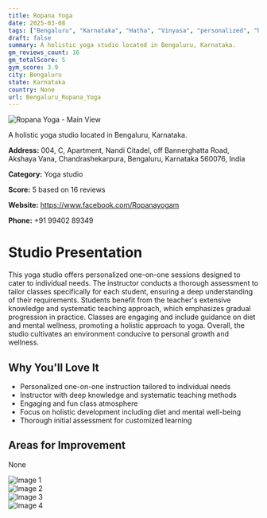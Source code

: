```yaml
---
title: Ropana Yoga
date: 2025-03-08
tags: ["Bengaluru", "Karnataka", "Hatha", "Vinyasa", "personalized", "holistic approach", "Bengaluru"]  
draft: false
summary: A holistic yoga studio located in Bengaluru, Karnataka.
gm_reviews_count: 16
gm_totalScore: 5
gym_score: 3.9
city: Bengaluru
state: Karnataka
country: None
url: Bengaluru_Ropana_Yoga
---
```


<div className="aspect-[16/9] relative my-8">
  <img 
    src="https://lh5.googleusercontent.com/p/AF1QipNhIazb-TzByaBbO-lVMUYfuQzir74ZHVFUYczU=w1920-h1080-k-no"
    alt="Ropana Yoga - Main View"
    className="object-cover absolute inset-0 w-full h-full rounded-lg"
  />
</div>

A holistic yoga studio located in Bengaluru, Karnataka.

**Address:** 004, C, Apartment, Nandi Citadel, off Bannerghatta Road, Akshaya Vana, Chandrashekarpura, Bengaluru, Karnataka 560076, India

**Category:** Yoga studio

**Score:** 5 based on 16 reviews

**Website:** https://www.facebook.com/Ropanayogam

**Phone:** +91 99402 89349

# Studio Presentation

This yoga studio offers personalized one-on-one sessions designed to cater to individual needs. The instructor conducts a thorough assessment to tailor classes specifically for each student, ensuring a deep understanding of their requirements. Students benefit from the teacher's extensive knowledge and systematic teaching approach, which emphasizes gradual progression in practice. Classes are engaging and include guidance on diet and mental wellness, promoting a holistic approach to yoga. Overall, the studio cultivates an environment conducive to personal growth and wellness.

## Why You'll Love It

- Personalized one-on-one instruction tailored to individual needs
- Instructor with deep knowledge and systematic teaching methods
- Engaging and fun class atmosphere
- Focus on holistic development including diet and mental well-being
- Thorough initial assessment for customized learning

## Areas for Improvement

None

<div className="grid grid-cols-1 xl:grid-cols-2 gap-4 my-8">
<div className="aspect-[4/3] relative"><img src="https://lh5.googleusercontent.com/p/AF1QipP_lHUPjB2B7hYtBouZDWsKgSoE25c4pR89M7r3=w1920-h1080-k-no" alt="Image 1" className="object-cover absolute inset-0 w-full h-full rounded-lg" /></div>
<div className="aspect-[4/3] relative"><img src="https://lh5.googleusercontent.com/p/AF1QipNXLzCwt3VBhpYPNo6FDtt6pYHl9m4xdLQDY9-k=w1920-h1080-k-no" alt="Image 2" className="object-cover absolute inset-0 w-full h-full rounded-lg" /></div>
<div className="aspect-[4/3] relative"><img src="https://lh5.googleusercontent.com/p/AF1QipNtA3yB0RbrTNHaZf9-XHQOCsEm3I7He9_ATpCb=w1920-h1080-k-no" alt="Image 3" className="object-cover absolute inset-0 w-full h-full rounded-lg" /></div>
<div className="aspect-[4/3] relative"><img src="https://lh5.googleusercontent.com/p/AF1QipNtmLpoXjALVoN7VfsL9Y63DpYeobMRbtoMqP50=w1920-h1080-k-no" alt="Image 4" className="object-cover absolute inset-0 w-full h-full rounded-lg" /></div>
</div>